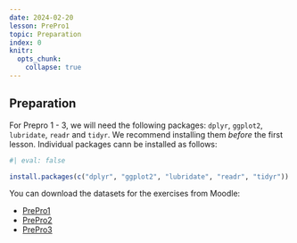 ```yaml
---
date: 2024-02-20
lesson: PrePro1
topic: Preparation
index: 0
knitr:
  opts_chunk:
    collapse: true
---
```


## Preparation {#sec-prepro-preparation}

For Prepro 1 - 3, we will need the following packages: `dplyr`, `ggplot2`, `lubridate`, `readr` and `tidyr`. We recommend installing them *before* the first lesson. Individual packages cann be installed as follows:

```r
#| eval: false

install.packages(c("dplyr", "ggplot2", "lubridate", "readr", "tidyr"))
```




You can download the datasets for the exercises from Moodle:

- [PrePro1](https://moodle.zhaw.ch/mod/folder/view.php?id=1185299)
- [PrePro2](https://moodle.zhaw.ch/mod/folder/view.php?id=1185301)
- [PrePro3](https://moodle.zhaw.ch/mod/folder/view.php?id=1185315)